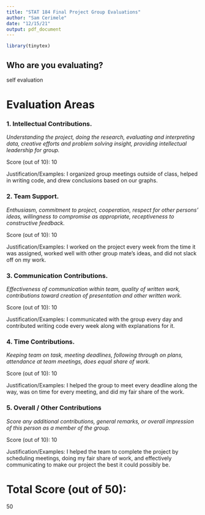 ```yaml
---
title: "STAT 184 Final Project Group Evaluations"
author: "Sam Cerimele"
date: "12/15/21"
output: pdf_document
---
```

```r
library(tinytex)
```

## Who are you evaluating?

self evaluation




# Evaluation Areas

### 1. Intellectual Contributions.

*Understanding the project, doing the research, evaluating and interpreting data, creative efforts and problem solving insight, providing intellectual leadership for group.* 

Score (out of 10): 10

Justification/Examples:
I organized group meetings outside of class, helped in writing code, and drew conclusions based on our graphs. 



### 2. Team Support.

*Enthusiasm, commitment to project, cooperation, respect for other persons’ ideas, willingness to compromise as appropriate, receptiveness to constructive feedback.* 

Score (out of 10): 10

Justification/Examples:
I worked on the project every week from the time it was assigned, worked well with other group mate's ideas, and did not slack off on my work.



### 3. Communication Contributions. 

*Effectiveness of communication within team, quality of written work, contributions toward creation of presentation and other written work.* 

Score (out of 10): 10

Justification/Examples:
I communicated with the group every day and contributed writing code every week along with explanations for it.



### 4. Time Contributions.

*Keeping team on task, meeting deadlines, following through on plans, attendance at team meetings, does equal share of work.* 

Score (out of 10): 10

Justification/Examples:
I helped the group to meet every deadline along the way, was on time for every meeting, and did my fair share of the work.




### 5. Overall / Other Contributions

*Score any additional contributions, general remarks, or overall impression of this person as a member of the group.*


Score (out of 10): 10

Justification/Examples:
I helped the team to complete the project by scheduling meetings, doing my fair share of work, and effectively communicating to make our project the best it could possibly be.




# Total Score (out of 50): 
50





